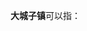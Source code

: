 '''大城子镇'''可以指：
{{PRC admin/disambig|11/02/28/112/000|15/04/29/102/000|21/13/24/100/000}}
{{disambig|cat=四字中国镇名消歧义}}